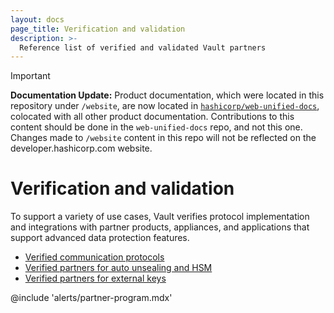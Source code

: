 ```yaml
---
layout: docs
page_title: Verification and validation
description: >-
  Reference list of verified and validated Vault partners
---
```


> [!IMPORTANT]  
> **Documentation Update:** Product documentation, which were located in this repository under `/website`, are now located in [`hashicorp/web-unified-docs`](https://github.com/hashicorp/web-unified-docs), colocated with all other product documentation. Contributions to this content should be done in the `web-unified-docs` repo, and not this one. Changes made to `/website` content in this repo will not be reflected on the developer.hashicorp.com website.

# Verification and validation

To support a variety of use cases, Vault verifies protocol implementation and
integrations with partner products, appliances, and applications that support
advanced data protection features.

- [Verified communication protocols](/vault/docs/partners/protocols)
- [Verified partners for auto unsealing and HSM](/vault/docs/partners/hsm)
- [Verified partners for external keys](/vault/docs/partners/external-keys)


@include 'alerts/partner-program.mdx'